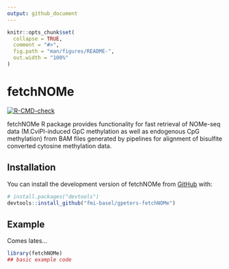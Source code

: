 ```yaml
---
output: github_document
---
```


<!-- README.md is generated from README.Rmd. Please edit that file -->

```r
knitr::opts_chunk$set(
  collapse = TRUE,
  comment = "#>",
  fig.path = "man/figures/README-",
  out.width = "100%"
)
```

# fetchNOMe

<!-- badges: start -->
[![R-CMD-check](https://github.com/fmi-basel/gpeters-fetchNOMe/actions/workflows/R-CMD-check.yaml/badge.svg)](https://github.com/fmi-basel/gpeters-fetchNOMe/actions/workflows/R-CMD-check.yaml)
<!-- badges: end -->

fetchNOMe R package provides functionality for fast retrieval of NOMe-seq data (M.CviPI-induced GpC methylation as well as endogenous CpG methylation) from BAM files generated by pipelines for alignment of bisulfite converted cytosine methylation data.

## Installation

You can install the development version of fetchNOMe from [GitHub](https://github.com/) with:

``` r
# install.packages("devtools")
devtools::install_github("fmi-basel/gpeters-fetchNOMe")
```

## Example

Comes lates...

```r
library(fetchNOMe)
## basic example code
```
